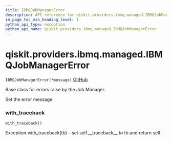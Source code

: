 ```yaml
---
title: IBMQJobManagerError
description: API reference for qiskit.providers.ibmq.managed.IBMQJobManagerError
in_page_toc_min_heading_level: 1
python_api_type: exception
python_api_name: qiskit.providers.ibmq.managed.IBMQJobManagerError
---
```


# qiskit.providers.ibmq.managed.IBMQJobManagerError

<span id="qiskit.providers.ibmq.managed.IBMQJobManagerError" />

`IBMQJobManagerError(*message)` [GitHub](https://github.com/qiskit/qiskit-ibmq-provider/tree/stable/0.13/qiskit/providers/ibmq/managed/exceptions.py "view source code")

Base class for errors raise by the Job Manager.

Set the error message.

### with\_traceback

<span id="qiskit.providers.ibmq.managed.IBMQJobManagerError.with_traceback" />

`with_traceback()`

Exception.with\_traceback(tb) – set self.\_\_traceback\_\_ to tb and return self.


